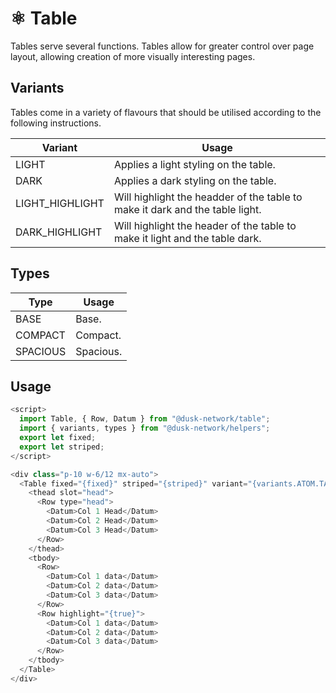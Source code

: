 
<Meta title="Docs/Components/Atoms/Tabel" />

# ⚛️ Table

Tables serve several functions. Tables allow for greater control over page layout, allowing creation of more visually interesting pages.

## Variants

Tables come in a variety of flavours that should be utilised according to the following instructions.

| Variant         | Usage                                                                        |
| --------------- | ---------------------------------------------------------------------------- |
| LIGHT           | Applies a light styling on the table.                                        |
| DARK            | Applies a dark styling on the table.                                         |
| LIGHT_HIGHLIGHT | Will highlight the headder of the table to make it dark and the table light. |
| DARK_HIGHLIGHT  | Will highlight the header of the table to make it light and the table dark.  |

## Types

| Type     | Usage     |
| -------- | --------- |
| BASE     | Base.     |
| COMPACT  | Compact.  |
| SPACIOUS | Spacious. |

## Usage

```js
<script>
  import Table, { Row, Datum } from "@dusk-network/table";
  import { variants, types } from "@dusk-network/helpers";
  export let fixed;
  export let striped;
</script>

<div class="p-10 w-6/12 mx-auto">
  <Table fixed="{fixed}" striped="{striped}" variant="{variants.ATOM.TABLE.DARK_HIGHLIGHT}" type="{types.ATOM.COMPACT}" class="w-full">
    <thead slot="head">
      <Row type="head">
        <Datum>Col 1 Head</Datum>
        <Datum>Col 2 Head</Datum>
        <Datum>Col 3 Head</Datum>
      </Row>
    </thead>
    <tbody>
      <Row>
        <Datum>Col 1 data</Datum>
        <Datum>Col 2 data</Datum>
        <Datum>Col 3 data</Datum>
      </Row>
      <Row highlight="{true}">
        <Datum>Col 1 data</Datum>
        <Datum>Col 2 data</Datum>
        <Datum>Col 3 data</Datum>
      </Row>
    </tbody>
  </Table>
</div>
```
